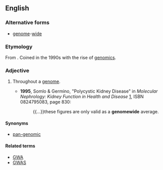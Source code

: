 ==English==

===Alternative forms===
* [[genome]]-[[wide]]

===Etymology===
From {{suffix|genome|wide|lang=en}}. Coined in the 1990s with the rise of [[genomics]].

===Adjective===
{{en-adj|-}}

# {{label|en|genetics}} Throughout a [[genome]].
#* '''1995''', Somlo & Germino, "Polycystic Kidney Disease" in ''Molecular Nephrology: Kidney Function in Health and Disease'' [http://books.google.com/books?id=8UHKog3qMIAC], ISBN 0824795083, page 830:
#*: {{...}}these figures are only valid as a '''genomewide''' average.

====Synonyms====
* [[pan-genomic]]

====Related terms====
* [[GWA]]
* [[GWAS]]